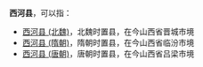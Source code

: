 '''西河县'''，可以指：

*[[西河县_(北魏)|西河县 (北魏)]]，北魏时置县，在今山西省晋城市境
*[[西河县_(隋朝)|西河县 (隋朝)]]，隋朝时置县，在今山西省临汾市境
*[[西河县_(唐朝)|西河县 (唐朝)]]，唐朝时置县，在今山西省吕梁市境

{{Disambig|X|Cat=三字中国县名消歧义}}